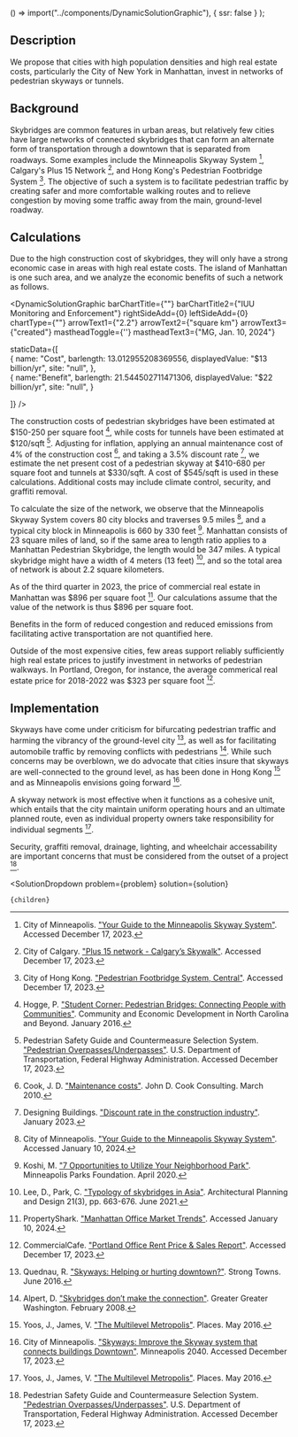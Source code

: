 

  () => import("../components/DynamicSolutionGraphic"),
  { ssr: false }
);

## Description

We propose that cities with high population densities and high real estate costs, particularly the City of New York in Manhattan, invest in networks of pedestrian skyways or tunnels.

## Background

Skybridges are common features in urban areas, but relatively few cities have large networks of connected skybridges that can form an alternate form of transportation through a downtown that is separated from roadways. Some examples include the Minneapolis Skyway System [^"1"], Calgary's Plus 15 Network [^"2"], and Hong Kong's Pedestrian Footbridge System [^"3"]. The objective of such a system is to facilitate pedestrian traffic by creating safer and more comfortable walking routes and to relieve congestion by moving some traffic away from the main, ground-level roadway.

## Calculations

Due to the high construction cost of skybridges, they will only have a strong economic case in areas with high real estate costs. The island of Manhattan is one such area, and we analyze the economic benefits of such a network as follows.

<DynamicSolutionGraphic
  barChartTitle={""}
  barChartTitle2={"IUU Monitoring and Enforcement"}
  rightSideAdd={0}
  leftSideAdd={0}
  chartType={""}
  arrowText1={"2.2"}
  arrowText2={"square km"}
  arrowText3={"created"}
  mastheadToggle={''}
  mastheadText3={"MG, Jan. 10, 2024"}
  
  
  staticData={[   
    {
      name: "Cost",
      barlength: 13.012955208369556,
      displayedValue: "$13 billion/yr",
      site: "null",
    },   
	{
	  name:"Benefit",
      barlength: 21.544502711471306,
      displayedValue: "$22 billion/yr",
      site: "null",
	}
        
  ]}
/>

The construction costs of pedestrian skybridges have been estimated at $150-250 per square foot [^"4"], while costs for tunnels have been estimated at $120/sqft [^"5"]. Adjusting for inflation, applying an annual maintenance cost of 4% of the construction cost [^"6"], and taking a 3.5% discount rate [^"7"], we estimate the net present cost of a pedestrian skyway at $410-680 per square foot and tunnels at $330/sqft. A cost of $545/sqft is used in these calculations. Additional costs may include climate control, security, and graffiti removal.

To calculate the size of the network, we observe that the Minneapolis Skyway System covers 80 city blocks and traverses 9.5 miles [^"14"], and a typical city block in Minneapolis is 660 by 330 feet [^"15"]. Manhattan consists of 23 square miles of land, so if the same area to length ratio applies to a Manhattan Pedestrian Skybridge, the length would be 347 miles. A typical skybridge might have a width of 4 meters (13 feet) [^"16"], and so the total area of network is about 2.2 square kilometers.

As of the third quarter in 2023, the price of commercial real estate in Manhattan was $896 per square foot [^"17"]. Our calculations assume that the value of the network is thus $896 per square foot.

Benefits in the form of reduced congestion and reduced emissions from facilitating active transportation are not quantified here.

Outside of the most expensive cities, few areas support reliably sufficiently high real estate prices to justify investment in networks of pedestrian walkways. In Portland, Oregon, for instance, the average commerical real estate price for 2018-2022 was $323 per square foot [^"8"].

## Implementation

Skyways have come under criticism for bifurcating pedestrian traffic and harming the vibrancy of the ground-level city [^"10"], as well as for facilitating automobile traffic by removing conflicts with pedestrians [^"11"]. While such concerns may be overblown, we do advocate that cities insure that skyways are well-connected to the ground level, as has been done in Hong Kong [^"12"] and as Minneapolis envisions going forward [^"13"].

A skyway network is most effective when it functions as a cohesive unit, which entails that the city maintain uniform operating hours and an ultimate planned route, even as individual property owners take responsibility for individual segments [^"12"].

Security, graffiti removal, drainage, lighting, and wheelchair accessability are important concerns that must be considered from the outset of a project [^"5"].

[^"1"]: City of Minneapolis. ["Your Guide to the Minneapolis Skyway System"](https://www.minneapolis.org/map-transportation/minneapolis-skyway-guide/). Accessed December 17, 2023.

[^"2"]: City of Calgary. ["Plus 15 network - Calgary’s Skywalk"](https://www.calgary.ca/bike-walk-roll/plus-15-network.html). Accessed December 17, 2023.

[^"3"]: City of Hong Kong. ["Pedestrian Footbridge System, Central"](https://docomomo.hk/pedestrian-footbridge-system-central/). Accessed December 17, 2023.

[^"4"]: Hogge, P. ["Student Corner: Pedestrian Bridges: Connecting People with Communities"](https://ced.sog.unc.edu/2016/01/pedestrian-bridges-connecting-people-with-communities/). Community and Economic Development in North Carolina and Beyond. January 2016.

[^"5"]: Pedestrian Safety Guide and Countermeasure Selection System. ["Pedestrian Overpasses/Underpasses"](http://www.pedbikesafe.org/pedsafe/countermeasures_detail.cfm?CM_NUM=10). U.S. Department of Transportation, Federal Highway Administration. Accessed December 17, 2023.

[^"6"]: Cook, J. D. ["Maintenance costs"](https://www.johndcook.com/blog/2010/03/31/maintenance-costs/). John D. Cook Consulting. March 2010.

[^"7"]: Designing Buildings. ["Discount rate in the construction industry"](https://www.designingbuildings.co.uk/wiki/Discount_rate_in_the_construction_industry). January 2023.

[^"8"]: CommercialCafe. ["Portland Office Rent Price & Sales Report"](https://www.commercialcafe.com/office-market-trends/us/or/portland/). Accessed December 17, 2023.

[^"9"]: CommercialCafe. ["New York City Office Rent Price & Sales Report"](https://www.commercialcafe.com/office-market-trends/us/ny/new-york-city/). Accessed December 17, 2023.

[^"10"]: Quednau, R. ["Skyways: Helping or hurting downtown?"](https://www.strongtowns.org/journal/2016/6/27/skyways). Strong Towns. June 2016.

[^"11"]: Alpert, D. ["Skybridges don’t make the connection"](https://ggwash.org/view/219/skybridges-dont-make-the-connection). Greater Greater Washington. February 2008.

[^"12"]: Yoos, J., James, V. ["The Multilevel Metropolis"](https://placesjournal.org/article/multilevel-metropolis-urban-skyways/?cn-reloaded=1). Places. May 2016.

[^"13"]: City of Minneapolis. ["Skyways: Improve the Skyway system that connects buildings Downtown"](https://minneapolis2040.com/policies/skyways/). Minneapolis 2040. Accessed December 17, 2023.

[^"14"]: City of Minneapolis. ["Your Guide to the Minneapolis Skyway System"](https://www.minneapolis.org/map-transportation/minneapolis-skyway-guide/). Accessed January 10, 2024.

[^"15"]: Koshi, M. ["7 Opportunities to Utilize Your Neighborhood Park"](https://mplsparksfoundation.org/7-opportunities-to-utilize-your-neighborhood-park/). Minneapolis Parks Foundation. April 2020.

[^"16"]: Lee, D., Park, C. ["Typology of skybridges in Asia"](https://www.tandfonline.com/doi/full/10.1080/13467581.2021.1941986). Architectural Planning and Design 21(3), pp. 663-676. June 2021.

[^"17"]: PropertyShark. ["Manhattan Office Market Trends"](https://www.propertyshark.com/mason/market-trends/office/nyc/manhattan). Accessed January 10, 2024.

  <SolutionDropdown 
    problem={problem} 
    solution={solution}
  >
    {children}
  </SolutionDropdown>